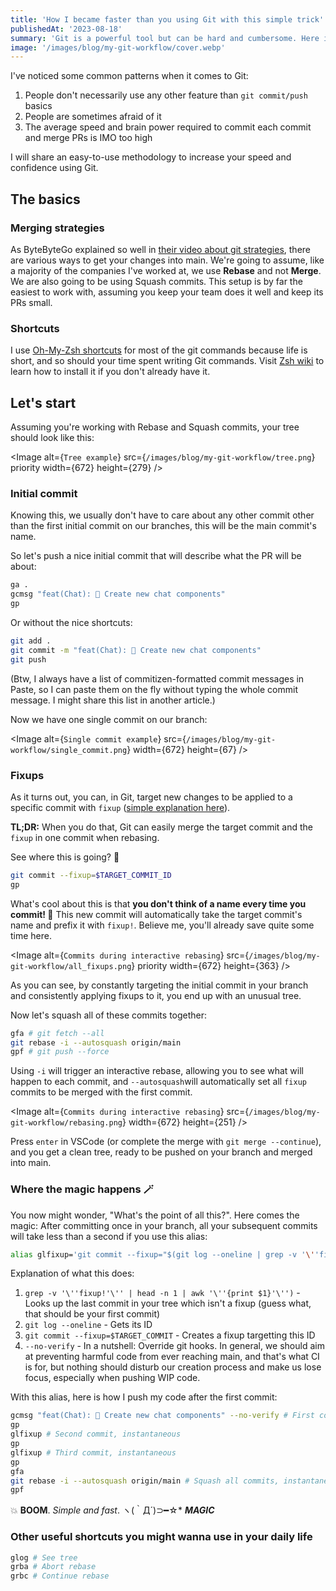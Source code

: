 ```yaml
---
title: 'How I became faster than you using Git with this simple trick'
publishedAt: '2023-08-18'
summary: 'Git is a powerful tool but can be hard and cumbersome. Here is how I use it to make my life easier.'
image: '/images/blog/my-git-workflow/cover.webp'
---
```


I've noticed some common patterns when it comes to Git:

1. People don't necessarily use any other feature than `git commit/push` basics
1. People are sometimes afraid of it
1. The average speed and brain power required to commit each commit and merge PRs is IMO too high

I will share an easy-to-use methodology to increase your speed and confidence using Git.

## The basics

### Merging strategies

As ByteByteGo explained so well in [their video about git strategies](https://www.youtube.com/watch?v=0chZFIZLR_0), there are various ways to get your changes into main.
We're going to assume, like a majority of the companies I've worked at, we use **Rebase** and not **Merge**. We are also going to be using Squash commits.
This setup is by far the easiest to work with, assuming you keep your team does it well and keep its PRs small.

### Shortcuts

I use [Oh-My-Zsh shortcuts](https://kapeli.com/cheat_sheets/Oh-My-Zsh_Git.docset/Contents/Resources/Documents/index) for most of the git commands because life is short, and so should your time spent writing Git commands.
Visit [Zsh wiki](https://github.com/ohmyzsh/ohmyzsh/wiki/Installing-ZSH) to learn how to install it if you don't already have it.

## Let's start

Assuming you're working with Rebase and Squash commits, your tree should look like this:

<Image
  alt={`Tree example`}
  src={`/images/blog/my-git-workflow/tree.png`}
  priority
  width={672}
  height={279}
/>

### Initial commit

Knowing this, we usually don't have to care about any other commit
other than the first initial commit on our branches, this will be the main commit's name.

So let's push a nice initial commit that will describe what the PR will be about:

```bash
ga .
gcmsg "feat(Chat): 🎸 Create new chat components"
gp
```

Or without the nice shortcuts:

```bash
git add .
git commit -m "feat(Chat): 🎸 Create new chat components"
git push
```

(Btw, I always have a list of commitizen-formatted commit messages in Paste, so I can paste them on the fly without typing the whole commit message. I might share this list in another article.)

Now we have one single commit on our branch:

<Image
  alt={`Single commit example`}
  src={`/images/blog/my-git-workflow/single_commit.png`}
  width={672}
  height={67}
/>

### Fixups

As it turns out, you can, in Git, target new changes to be applied to a specific commit with `fixup` ([simple explanation here](https://fle.github.io/git-tip-keep-your-branch-clean-with-fixup-and-autosquash.html)).

**TL;DR:** When you do that, Git can easily merge the target commit and the `fixup` in one commit when rebasing.

See where this is going? 👀

```bash
git commit --fixup=$TARGET_COMMIT_ID
gp
```

What's cool about this is that **you don't think of a name every time you commit! 🤩** This new commit will automatically take the target commit's name and prefix it with `fixup!`. Believe me, you'll already save quite some time here.

<Image
  alt={`Commits during interactive rebasing`}
  src={`/images/blog/my-git-workflow/all_fixups.png`}
  priority
  width={672}
  height={363}
/>

As you can see, by constantly targeting the initial commit in your branch and consistently applying fixups to it, you end up with an unusual tree.

Now let's squash all of these commits together:

```bash /-i --autosquash/#b
gfa # git fetch --all
git rebase -i --autosquash origin/main
gpf # git push --force
```

Using `-i` will trigger an interactive rebase, allowing you to see what will happen to each commit, and `--autosquash`will automatically set all `fixup` commits to be merged with the first commit.

<Image
  alt={`Commits during interactive rebasing`}
  src={`/images/blog/my-git-workflow/rebasing.png`}
  width={672}
  height={251}
/>

Press `enter` in VSCode (or complete the merge with `git merge --continue`), and you get a clean tree, ready to be pushed on your branch and merged into main.

### Where the magic happens 🪄

You now might wonder, "What's the point of all this?".
Here comes the magic: After committing once in your branch, all your subsequent commits will take less than a second if you use this alias:

```bash caption=" Add this to your favorite terminal config (~/.zshrc in my case), and you're good."
alias glfixup='git commit --fixup="$(git log --oneline | grep -v '\''fixup!'\'' | head -n 1 | awk '\''{print $1}'\'')" --no-verify' # Automatically fix up the last commit
```

Explanation of what this does:

1. `grep -v '\''fixup!'\'' | head -n 1 | awk '\''{print $1}'\'')` - Looks up the last commit in your tree which isn't a fixup (guess what, that should be your first commit)
1. `git log --oneline` - Gets its ID
1. `git commit --fixup=$TARGET_COMMIT` - Creates a fixup targetting this ID
1. `--no-verify` - In a nutshell: Override git hooks. In general, we should aim at preventing harmful code from ever reaching main, and that's what CI is for, but nothing should disturb our creation process and make us lose focus, especially when pushing WIP code.

With this alias, here is how I push my code after the first commit:

```bash
gcmsg "feat(Chat): 🎸 Create new chat components" --no-verify # First commit
gp
glfixup # Second commit, instantaneous
gp
glfixup # Third commit, instantaneous
gp
gfa
git rebase -i --autosquash origin/main # Squash all commits, instantaneous
gpf
```

💥 **BOOM**. _Simple and fast_. ヽ(｀Д´)⊃━☆\* **_MAGIC_**

### Other useful shortcuts you might wanna use in your daily life

```bash
glog # See tree
grba # Abort rebase
grbc # Continue rebase
```

